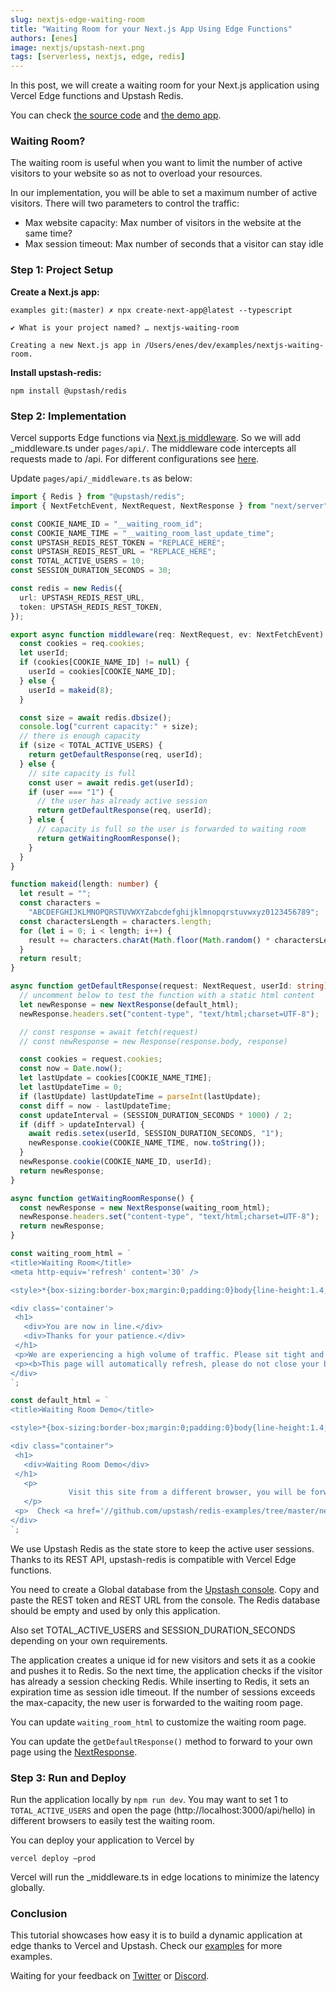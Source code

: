 ```yaml
---
slug: nextjs-edge-waiting-room
title: "Waiting Room for your Next.js App Using Edge Functions"
authors: [enes]
image: nextjs/upstash-next.png
tags: [serverless, nextjs, edge, redis]
---
```


In this post, we will create a waiting room for your Next.js application using Vercel Edge functions and Upstash Redis.

You can check [the source code](https://github.com/upstash/redis-examples/tree/master/nextjs-waiting-room) and [the demo app](https://nextjs-waiting-room.vercel.app/api/hello).

### Waiting Room?

The waiting room is useful when you want to limit the number of active visitors to your website so as not to overload your resources.

In our implementation, you will be able to set a maximum number of active visitors. There will two parameters to control the traffic:

- Max website capacity: Max number of visitors in the website at the same time?
- Max session timeout: Max number of seconds that a visitor can stay idle

### Step 1: Project Setup

**Create a Next.js app:**

```shell
examples git:(master) ✗ npx create-next-app@latest --typescript

✔ What is your project named? … nextjs-waiting-room

Creating a new Next.js app in /Users/enes/dev/examples/nextjs-waiting-room.
```

**Install upstash-redis:**

```shell
npm install @upstash/redis
```

### Step 2: Implementation

Vercel supports Edge functions via [Next.js middleware](https://nextjs.org/docs/middleware). So we will add \_middleware.ts under `pages/api/`. The middleware code intercepts all requests made to /api. For different configurations see [here](https://vercel.com/docs/concepts/functions/edge-functions#middleware-running-order).

Update `pages/api/_middleware.ts` as below:

```ts
import { Redis } from "@upstash/redis";
import { NextFetchEvent, NextRequest, NextResponse } from "next/server";

const COOKIE_NAME_ID = "__waiting_room_id";
const COOKIE_NAME_TIME = "__waiting_room_last_update_time";
const UPSTASH_REDIS_REST_TOKEN = "REPLACE_HERE";
const UPSTASH_REDIS_REST_URL = "REPLACE_HERE";
const TOTAL_ACTIVE_USERS = 10;
const SESSION_DURATION_SECONDS = 30;

const redis = new Redis({
  url: UPSTASH_REDIS_REST_URL,
  token: UPSTASH_REDIS_REST_TOKEN,
});

export async function middleware(req: NextRequest, ev: NextFetchEvent) {
  const cookies = req.cookies;
  let userId;
  if (cookies[COOKIE_NAME_ID] != null) {
    userId = cookies[COOKIE_NAME_ID];
  } else {
    userId = makeid(8);
  }

  const size = await redis.dbsize();
  console.log("current capacity:" + size);
  // there is enough capacity
  if (size < TOTAL_ACTIVE_USERS) {
    return getDefaultResponse(req, userId);
  } else {
    // site capacity is full
    const user = await redis.get(userId);
    if (user === "1") {
      // the user has already active session
      return getDefaultResponse(req, userId);
    } else {
      // capacity is full so the user is forwarded to waiting room
      return getWaitingRoomResponse();
    }
  }
}

function makeid(length: number) {
  let result = "";
  const characters =
    "ABCDEFGHIJKLMNOPQRSTUVWXYZabcdefghijklmnopqrstuvwxyz0123456789";
  const charactersLength = characters.length;
  for (let i = 0; i < length; i++) {
    result += characters.charAt(Math.floor(Math.random() * charactersLength));
  }
  return result;
}

async function getDefaultResponse(request: NextRequest, userId: string) {
  // uncomment below to test the function with a static html content
  let newResponse = new NextResponse(default_html);
  newResponse.headers.set("content-type", "text/html;charset=UTF-8");

  // const response = await fetch(request)
  // const newResponse = new Response(response.body, response)

  const cookies = request.cookies;
  const now = Date.now();
  let lastUpdate = cookies[COOKIE_NAME_TIME];
  let lastUpdateTime = 0;
  if (lastUpdate) lastUpdateTime = parseInt(lastUpdate);
  const diff = now - lastUpdateTime;
  const updateInterval = (SESSION_DURATION_SECONDS * 1000) / 2;
  if (diff > updateInterval) {
    await redis.setex(userId, SESSION_DURATION_SECONDS, "1");
    newResponse.cookie(COOKIE_NAME_TIME, now.toString());
  }
  newResponse.cookie(COOKIE_NAME_ID, userId);
  return newResponse;
}

async function getWaitingRoomResponse() {
  const newResponse = new NextResponse(waiting_room_html);
  newResponse.headers.set("content-type", "text/html;charset=UTF-8");
  return newResponse;
}

const waiting_room_html = `
<title>Waiting Room</title>
<meta http-equiv='refresh' content='30' />

<style>*{box-sizing:border-box;margin:0;padding:0}body{line-height:1.4;font-size:1rem;font-family:ui-sans-serif,system-ui,-apple-system,BlinkMacSystemFont,"Segoe UI",Roboto,"Helvetica Neue",Arial,"Noto Sans",sans-serif;padding:2rem;display:grid;place-items:center;min-height:100vh}.container{width:100%;max-width:800px}p{margin-top:.5rem}</style>

<div class='container'>
 <h1>
   <div>You are now in line.</div>
   <div>Thanks for your patience.</div>
 </h1>
 <p>We are experiencing a high volume of traffic. Please sit tight and we will let you in soon. </p>
 <p><b>This page will automatically refresh, please do not close your browser.</b></p>
</div>
`;

const default_html = `
<title>Waiting Room Demo</title>

<style>*{box-sizing:border-box;margin:0;padding:0}body{line-height:1.4;font-size:1rem;font-family:ui-sans-serif,system-ui,-apple-system,BlinkMacSystemFont,"Segoe UI",Roboto,"Helvetica Neue",Arial,"Noto Sans",sans-serif;padding:2rem;display:grid;place-items:center;min-height:100vh}.container{width:100%;max-width:800px}p{margin-top:.5rem}</style>

<div class="container">
 <h1>
   <div>Waiting Room Demo</div>
 </h1>
   <p>
             Visit this site from a different browser, you will be forwarded to the waiting room when the capacity is full.
   </p>
 <p>  Check <a href='//github.com/upstash/redis-examples/tree/master/nextjs-waiting-room' style={{"color": "blue"}}>this project </a> to set up a waiting room for your website.</p>
</div>
`;
```

We use Upstash Redis as the state store to keep the active user sessions. Thanks to its REST API, upstash-redis is compatible with Vercel Edge functions.

You need to create a Global database from the [Upstash console](https://console.upstash.com). Copy and paste the REST token and REST URL from the console. The Redis database should be empty and used by only this application.

Also set TOTAL_ACTIVE_USERS and SESSION_DURATION_SECONDS depending on your own requirements.

The application creates a unique id for new visitors and sets it as a cookie and pushes it to Redis. So the next time, the application checks if the visitor has already a session checking Redis. While inserting to Redis, it sets an expiration time as session idle timeout. If the number of sessions exceeds the max-capacity, the new user is forwarded to the waiting room page.

You can update `waiting_room_html` to customize the waiting room page.

You can update the `getDefaultResponse()` method to forward to your own page using the [NextResponse](https://vercel.com/docs/concepts/functions/edge-functions#nextresponse).

### Step 3: Run and Deploy

Run the application locally by `npm run dev`. You may want to set 1 to `TOTAL_ACTIVE_USERS` and open the page (http://localhost:3000/api/hello) in different browsers to easily test the waiting room.

You can deploy your application to Vercel by

`vercel deploy –prod`

Vercel will run the \_middleware.ts in edge locations to minimize the latency globally.

### Conclusion

This tutorial showcases how easy it is to build a dynamic application at edge thanks to Vercel and Upstash. Check our [examples](/docs/redis/redis/examples) for more examples.

Waiting for your feedback on [Twitter](https://twitter.com/upstash) or [Discord](https://discord.gg/w9SenAtbme).

